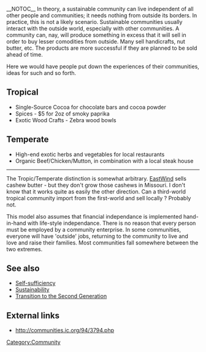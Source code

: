 __NOTOC__
In theory, a sustainable community can live independent of all other people and communities; it needs nothing from outside its borders.  In practice, this is not a likely scenario. Sustainable communities usually interact with the outside world, especially with other communities. A community can, nay, will produce something in excess that it will sell in order to buy lesser comodities from outside. Many sell handicrafts,  nut butter, etc. The products are more successful if they are planned to be sold ahead of time. 

Here we would have people put down the experiences of their communities, ideas for such and so forth.

==Tropical==
*Single-Source Cocoa for chocolate bars and cocoa powder
*Spices - $5 for 2oz of smoky paprika
*Exotic Wood Crafts - Zebra wood bowls

==Temperate==
*High-end exotic herbs and vegetables for local restaurants
*Organic Beef/Chicken/Mutton, in combination with a local steak house

----

The Tropic/Temperate distinction is somewhat arbitrary.  [http://www.eastwind.org/ EastWind] sells cashew butter - but they don't grow those cashews in Missouri.  I don't know that it works quite as easily the other direction.  Can a third-world tropical community import from the first-world and sell locally ? Probably not.

This model also assumes that financial independance is implemented hand-in-hand with life-style independance.  There is no reason that every person must be employed by a community enterprise.  In some communities, everyone will have 'outside' jobs, returning to the community to live and love and raise their families.  Most communities fall somewhere between the two extremes.

== See also ==

*[[Self-sufficiency]]
*[[Sustainability]]
*[[Transition to the Second Generation]]

== External links ==

*http://communities.ic.org/94/3794.php

[[Category:Community]]